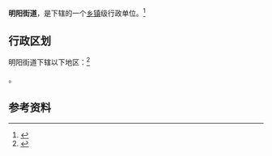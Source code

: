 {{中国乡级行政区|21/02/83/005/000}}

'''明阳街道'''，是{{PRC admin/fullname|21/02/83/005/000|3}}下辖的一个[[乡镇|乡镇]]级行政单位。<ref>{{PRC admin/ref sgc|{{PRC admin/parent|21/02/83/005/000}}}}</ref>

== 行政区划 ==

明阳街道下辖以下地区：<ref>{{PRC admin/ref sgc|21/02/83/005/000}}</ref>

{{PRC admin/children|21/02/83/005/000}}。

== 参考资料 ==

{{reflist}}

{{行政区划小作品}}
{{PRC admin/navcat|21/02/83/005/000}}